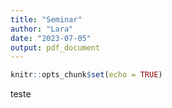 ```yaml
---
title: "Seminar"
author: "Lara"
date: "2023-07-05"
output: pdf_document
---
```


```r
knitr::opts_chunk$set(echo = TRUE)
```

teste